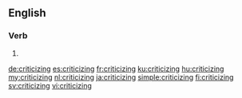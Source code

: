 ==English==

===Verb===
{{head|en|present participle}}

# {{present participle of|criticize|lang=en}}

[[de:criticizing]]
[[es:criticizing]]
[[fr:criticizing]]
[[ku:criticizing]]
[[hu:criticizing]]
[[my:criticizing]]
[[nl:criticizing]]
[[ja:criticizing]]
[[simple:criticizing]]
[[fi:criticizing]]
[[sv:criticizing]]
[[vi:criticizing]]